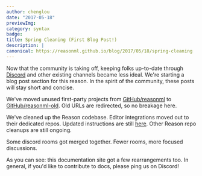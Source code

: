```yaml
---
author: chenglou
date: "2017-05-18" 
previewImg:
category: syntax
badge:
title: Spring Cleaning (First Blog Post!)
description: |
canonical: https://reasonml.github.io/blog/2017/05/18/spring-cleaning
---
```


Now that the community is taking off, keeping folks up-to-date through [Discord](https://discord.gg/reasonml) and other existing channels became less ideal. We're starting a blog post section for this reason. In the spirit of the community, these posts will stay short and concise.

We've moved unused first-party projects from [GitHub/reasonml](https://github.com/reasonml/) to [GitHub/reasonml-old](https://github.com/reasonml-old). Old URLs are redirected, so no breakage here.

We've cleaned up the Reason codebase. Editor integrations moved out to their dedicated repos. Updated instructions are still [here](/docs/en/editor-plugins.html). Other Reason repo cleanups are still ongoing.

Some discord rooms got merged together. Fewer rooms, more focused discussions.

As you can see: this documentation site got a few rearrangements too. In general, if you'd like to contribute to docs, please ping us on Discord!
